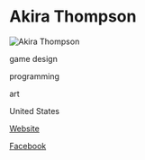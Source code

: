 # Akira Thompson

![Akira Thompson](https://78.media.tumblr.com/f6eb6bc33975f3477461dc05bc2bbd52/tumblr_oc315wLeEr1tgac0jo1_400.gif)

<Skills>

game design

programming

art

</Skills>

<Location>

United States

</Location>

<Personal>

[Website](http://rainb.ro)

[Facebook](https://www.facebook.com/RainBrosGames)

</Personal>


